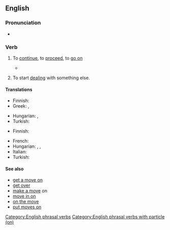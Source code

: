 ==English==

===Pronunciation===
* {{audio|en|En-au-move on.ogg|Audio (AU)}}

===Verb===
{{en-verb|*}}

# {{lb|en|idiomatic|intransitive}} To [[continue]], to [[proceed]], to [[go on]]
#: {{ux|en|After spending the night resting in an abandoned church, the group decided to '''move on''' in their quest.}}
#* {{quote-journal|en|date=2020 December 2|author=Paul Bigland|title=My weirdest and wackiest Rover yet|journal=Rail|page=67|text='''Moving on''' again, I catch another GWR Class 802 bound for Oxford via the Cotswold Line.}}
# {{lb|en|idiomatic|intransitive}} To start [[deal]]ing with something else.
#: {{ux|en|The best revenge is always to just happily '''move on''' and let karma do the rest.}}

====Translations====
{{trans-top|to leave somewhere for another place}}
* Finnish: {{t+|fi|jatkaa}}
* Greek: {{t+|el|προχωρώ}}, {{t+|el|συνεχίζω}}
{{trans-mid}}
* Hungarian: {{t|hu|továbbmegy}}, {{t|hu|továbbhalad}}
* Turkish: {{t|tr|ayrılmak, başka yere gitmek}}
{{trans-bottom}}

{{trans-top|to start dealing with something else}}
* Finnish: {{t|fi|[[siirtyä]] [[eteenpäin]]}}
{{trans-mid}}
* French: {{t+|fr|passer à autre chose}}
* Hungarian: {{t|hu|továbblép}}, {{t+|hu|lapoz}}, {{t+|hu|áttér}}
* Italian: {{t|it|passare oltre}}
* Turkish: {{t|tr|başka konuya geçmek}}
{{trans-bottom}}

====See also====
* [[get a move on]]
* [[get over]]
* [[make a move]] on
* [[move in on]]
* [[on the move]]
* [[put moves on]]

[[Category:English phrasal verbs]]
[[Category:English phrasal verbs with particle (on)]]